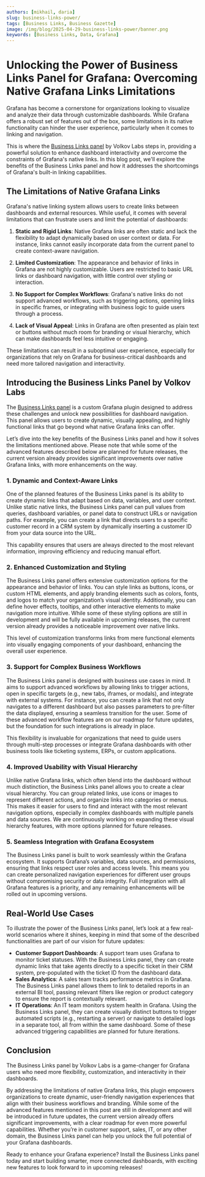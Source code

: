 ```yaml
---
authors: [mikhail, daria]
slug: business-links-power/
tags: [Business Links, Business Gazette]
image: /img/blog/2025-04-29-business-links-power/banner.png
keywords: [Business Links, Data, Grafana]
---
```



# Unlocking the Power of Business Links Panel for Grafana: Overcoming Native Grafana Links Limitations

Grafana has become a cornerstone for organizations looking to visualize and analyze their data through customizable dashboards. While Grafana offers a robust set of features out of the box, some limitations in its native functionality can hinder the user experience, particularly when it comes to linking and navigation.

This is where the [Business Links panel](/plugins/business-links/) by Volkov Labs steps in, providing a powerful solution to enhance dashboard interactivity and overcome the constraints of Grafana's native links. In this blog post, we'll explore the benefits of the Business Links panel and how it addresses the shortcomings of Grafana's built-in linking capabilities.

## The Limitations of Native Grafana Links

Grafana's native linking system allows users to create links between dashboards and external resources. While useful, it comes with several limitations that can frustrate users and limit the potential of dashboards:

1. **Static and Rigid Links**: Native Grafana links are often static and lack the flexibility to adapt dynamically based on user context or data. For instance, links cannot easily incorporate data from the current panel to create context-aware navigation.

2. **Limited Customization**: The appearance and behavior of links in Grafana are not highly customizable. Users are restricted to basic URL links or dashboard navigation, with little control over styling or interaction.

3. **No Support for Complex Workflows**: Grafana's native links do not support advanced workflows, such as triggering actions, opening links in specific frames, or integrating with business logic to guide users through a process.

4. **Lack of Visual Appeal**: Links in Grafana are often presented as plain text or buttons without much room for branding or visual hierarchy, which can make dashboards feel less intuitive or engaging.

These limitations can result in a suboptimal user experience, especially for organizations that rely on Grafana for business-critical dashboards and need more tailored navigation and interactivity.

## Introducing the Business Links Panel by Volkov Labs

The [Business Links panel](/plugins/business-links/) is a custom Grafana plugin designed to address these challenges and unlock new possibilities for dashboard navigation. This panel allows users to create dynamic, visually appealing, and highly functional links that go beyond what native Grafana links can offer.

Let’s dive into the key benefits of the Business Links panel and how it solves the limitations mentioned above. Please note that while some of the advanced features described below are planned for future releases, the current version already provides significant improvements over native Grafana links, with more enhancements on the way.

### 1. Dynamic and Context-Aware Links

One of the planned features of the Business Links panel is its ability to create dynamic links that adapt based on data, variables, and user context. Unlike static native links, the Business Links panel can pull values from queries, dashboard variables, or panel data to construct URLs or navigation paths. For example, you can create a link that directs users to a specific customer record in a CRM system by dynamically inserting a customer ID from your data source into the URL.

This capability ensures that users are always directed to the most relevant information, improving efficiency and reducing manual effort.

### 2. Enhanced Customization and Styling

The Business Links panel offers extensive customization options for the appearance and behavior of links. You can style links as buttons, icons, or custom HTML elements, and apply branding elements such as colors, fonts, and logos to match your organization’s visual identity. Additionally, you can define hover effects, tooltips, and other interactive elements to make navigation more intuitive. While some of these styling options are still in development and will be fully available in upcoming releases, the current version already provides a noticeable improvement over native links.

This level of customization transforms links from mere functional elements into visually engaging components of your dashboard, enhancing the overall user experience.

### 3. Support for Complex Business Workflows

The Business Links panel is designed with business use cases in mind. It aims to support advanced workflows by allowing links to trigger actions, open in specific targets (e.g., new tabs, iframes, or modals), and integrate with external systems. For instance, you can create a link that not only navigates to a different dashboard but also passes parameters to pre-filter the data displayed, ensuring a seamless transition for the user. Some of these advanced workflow features are on our roadmap for future updates, but the foundation for such integrations is already in place.

This flexibility is invaluable for organizations that need to guide users through multi-step processes or integrate Grafana dashboards with other business tools like ticketing systems, ERPs, or custom applications.

### 4. Improved Usability with Visual Hierarchy

Unlike native Grafana links, which often blend into the dashboard without much distinction, the Business Links panel allows you to create a clear visual hierarchy. You can group related links, use icons or images to represent different actions, and organize links into categories or menus. This makes it easier for users to find and interact with the most relevant navigation options, especially in complex dashboards with multiple panels and data sources. We are continuously working on expanding these visual hierarchy features, with more options planned for future releases.

### 5. Seamless Integration with Grafana Ecosystem

The Business Links panel is built to work seamlessly within the Grafana ecosystem. It supports Grafana’s variables, data sources, and permissions, ensuring that links respect user roles and access levels. This means you can create personalized navigation experiences for different user groups without compromising security or data integrity. Full integration with all Grafana features is a priority, and any remaining enhancements will be rolled out in upcoming versions.

## Real-World Use Cases

To illustrate the power of the Business Links panel, let’s look at a few real-world scenarios where it shines, keeping in mind that some of the described functionalities are part of our vision for future updates:

- **Customer Support Dashboards**: A support team uses Grafana to monitor ticket statuses. With the Business Links panel, they can create dynamic links that take agents directly to a specific ticket in their CRM system, pre-populated with the ticket ID from the dashboard data.
- **Sales Analytics**: A sales team tracks performance metrics in Grafana. The Business Links panel allows them to link to detailed reports in an external BI tool, passing relevant filters like region or product category to ensure the report is contextually relevant.
- **IT Operations**: An IT team monitors system health in Grafana. Using the Business Links panel, they can create visually distinct buttons to trigger automated scripts (e.g., restarting a server) or navigate to detailed logs in a separate tool, all from within the same dashboard. Some of these advanced triggering capabilities are planned for future iterations.

<GettingStarted />

## Conclusion

The Business Links panel by Volkov Labs is a game-changer for Grafana users who need more flexibility, customization, and interactivity in their dashboards.

By addressing the limitations of native Grafana links, this plugin empowers organizations to create dynamic, user-friendly navigation experiences that align with their business workflows and branding. While some of the advanced features mentioned in this post are still in development and will be introduced in future updates, the current version already offers significant improvements, with a clear roadmap for even more powerful capabilities. Whether you’re in customer support, sales, IT, or any other domain, the Business Links panel can help you unlock the full potential of your Grafana dashboards.

Ready to enhance your Grafana experience? Install the Business Links panel today and start building smarter, more connected dashboards, with exciting new features to look forward to in upcoming releases!

<Feedback />

